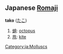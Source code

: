 ==Japanese [[Romaji]]==
'''tako''' ([[たこ]])

#[[蛸]]: [[octopus]]
#[[凧]]: [[kite]]

[[Category:ja:Molluscs]]